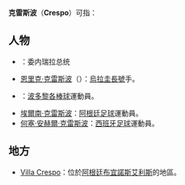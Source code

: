 '''克雷斯波'''（'''Crespo'''）可指：

==人物==
*{{le|华金·克雷斯波|Joaquín Crespo}}：委内瑞拉总统
*[[恩里克·克雷斯波|恩里克·克雷斯波]]（{{lang|en|Enrique Crespo}}）：[[烏拉圭|烏拉圭]][[長號|長號]]手。
*{{tsl|en|Felipe Crespo|菲利佩·克雷斯波}}：[[波多黎各|波多黎各]][[棒球|棒球]]運動員。
*[[埃爾南·克雷斯波|埃爾南·克雷斯波]]：[[阿根廷|阿根廷]][[足球|足球]]運動員。
*[[何塞·安赫爾·克雷斯波|何塞·安赫爾·克雷斯波]]：[[西班牙|西班牙]][[足球|足球]]運動員。

==地方==
*[[Villa_Crespo|Villa Crespo]]：位於[[阿根廷|阿根廷]][[布宜諾斯艾利斯|布宜諾斯艾利斯]]的地區。

{{disambig|Cat=四字消歧义}}